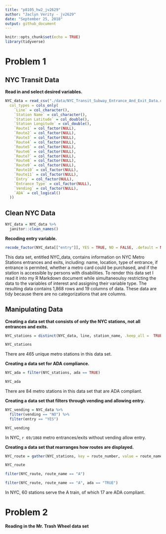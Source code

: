 ```yaml
---
title: "p8105_hw2_jv2629"
author: "Jaclyn Verity - jv2629"
date: "September 25, 2018"
output: github_document
---
```


```r
knitr::opts_chunk$set(echo = TRUE)
library(tidyverse)
```

# Problem 1

## NYC Transit Data

**Read in and select desired variables.**
```r
NYC_data = read_csv("./data/NYC_Transit_Subway_Entrance_And_Exit_Data.csv",
  col_types = cols_only(
    `Line` = col_character(),
    `Station Name` = col_character(),
    `Station Latitude` = col_double(),
    `Station Longitude` = col_double(),
    `Route1` = col_factor(NULL),
    `Route2` = col_factor(NULL),
    `Route3` = col_factor(NULL),
    `Route4` = col_factor(NULL),
    `Route5` = col_factor(NULL),
    `Route6` = col_factor(NULL),
    `Route7` = col_factor(NULL),
    `Route8` = col_factor(NULL),
    `Route9` = col_factor(NULL),
    `Route10` = col_factor(NULL),
    `Route11` = col_factor(NULL),
    `Entry` = col_factor(NULL),
    `Entrance Type` = col_factor(NULL),
    `Vending` = col_factor(NULL),
    `ADA` = col_logical()
  ))
```

## Clean NYC Data
```r
NYC_data = NYC_data %>% 
  janitor::clean_names() 
```

**Recoding entry variable.**
```r
recode_factor(NYC_data[["entry"]], YES = TRUE, NO = FALSE, .default = NULL)
```

This data set, entitled NYC_data, contains information on NYC Metro Stations entrances and exits, including: name, location, type of entrance, if entrance is permited, whether a metro card could be purchased, and if the station is accessible by persons with disabilities. To render this data set I read it into my R Markdown document while simultaneoulsy restricting the data to the variables of interest and assigning their variable type. The resulting data contains 1,868 rows and 19 columns of data. These data are tidy because there are no categorizations that are columns. 

## Manipulating Data

**Creating a data set that consists of only the NYC stations, not all entrances and exits.** 
```r
NYC_stations = distinct(NYC_data, line, station_name, .keep_all =  TRUE)

NYC_stations
```

There are 465 unique metro stations in this data set. 


**Creating a data set for ADA compliance.** 
```r
NYC_ada = filter(NYC_stations, ada == TRUE)

NYC_ada
```

There are 84 metro stations in this data set that are ADA compliant. 


**Creating a data set that filters through vending and allowing entry.**
```r
NYC_vending = NYC_data %>% 
  filter(vending == "NO") %>% 
  filter(entry == "YES")

NYC_vending

```

In NYC, `r 69/1868` metro entrances/exits without vending allow entry. 



**Creating a data set that rearranges how routes are displayed.**
```r
NYC_route = gather(NYC_stations, key = route_number, value = route_name, route1:route11) 

NYC_route

filter(NYC_route, route_name == "A")

filter(NYC_route, route_name == "A", ada == "TRUE")

```

In NYC, 60 stations serve the A train, of which 17 are ADA compliant. 

# Problem 2

**Reading in the Mr. Trash Wheel data set**
```r

```


